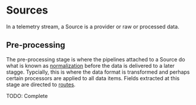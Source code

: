 # Sources

In a telemetry stream, a Source is a provider or raw or processed data.

## Pre-processing

The pre-processing stage is where the pipelines attached to a Source do what is known as [normalization](./normalization.mdx) before the data is delivered to a later stagge. Typcially, this is where the data format is transformed and perhaps certain processors are applied to all data items. Fields extracted at this stage are directed to [routes](../routing/overview.mdx).

TODO: Complete
